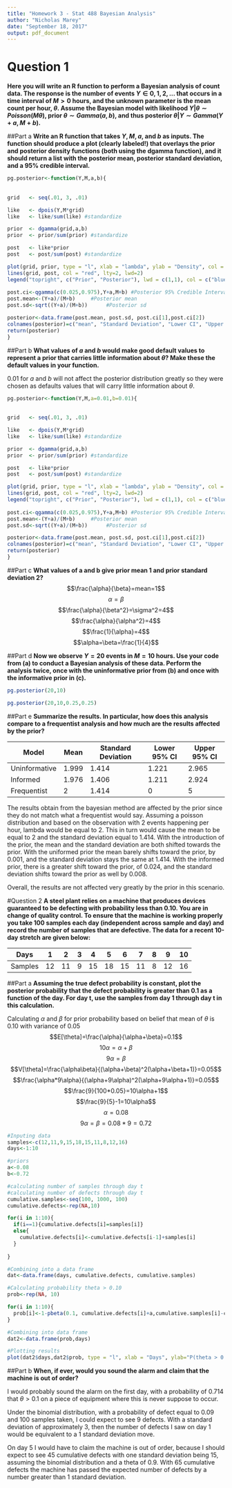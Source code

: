 ```yaml
---
title: "Homework 3 - Stat 488 Bayesian Analysis"
author: "Nicholas Marey"
date: "September 18, 2017"
output: pdf_document
---
```


# Question 1
**Here you will write an R function to perform a Bayesian analysis of count data. The response is the number of events $Y \in {0, 1, 2, . . . }$ that occurs in a time interval of $M > 0$ hours, and the unknown parameter is the mean count per hour, $\theta$. Assume the Bayesian model with likelihood $Y | \theta \sim Poisson(M\theta)$, prior $\theta \sim Gamma(a, b)$, and thus posterior $\theta |Y \sim Gamma(Y + a, M + b)$.**

##Part a
**Write an R function that takes $Y , M, a$, and $b$ as inputs. The function should produce a plot (clearly labeled!) that overlays the prior and posterior density functions (both using the dgamma  function), and it should return a list with the posterior mean, posterior standard deviation, and a 95% credible interval.**
```r
pg.posterior<-function(Y,M,a,b){
  
  
grid   <- seq(.01, 3, .01)

like   <- dpois(Y,M*grid)
like   <- like/sum(like) #standardize

prior  <- dgamma(grid,a,b)
prior  <- prior/sum(prior) #standardize

post   <- like*prior
post   <- post/sum(post) #standardize

plot(grid, prior, type = "l", xlab = "lambda", ylab = "Density", col = "blue")
lines(grid, post, col = "red", lty=2, lwd=2)
legend("topright", c("Prior", "Posterior"), lwd = c(1,1), col = c("blue","red"), lty=c(1,2))
  
post.ci<-qgamma(c(0.025,0.975),Y+a,M+b) #Posterior 95% Credible Interval
post.mean<-(Y+a)/(M+b)     #Posterior mean
post.sd<-sqrt((Y+a)/(M+b))      #Posterior sd

posterior<-data.frame(post.mean, post.sd, post.ci[1],post.ci[2])
colnames(posterior)=c("mean", "Standard Deviation", "Lower CI", "Upper CI")
return(posterior)
}
```

##Part b
**What values of $a$ and $b$ would make good default values to represent a prior that carries little information about $\theta$? Make these the default values in your function.**


0.01 for $a$ and $b$ will not affect the posterior distribution greatly so they were chosen as defaults values that will carry little information about $\theta$.  
```r
pg.posterior<-function(Y,M,a=0.01,b=0.01){
  
  
grid   <- seq(.01, 3, .01)

like   <- dpois(Y,M*grid)
like   <- like/sum(like) #standardize

prior  <- dgamma(grid,a,b)
prior  <- prior/sum(prior) #standardize

post   <- like*prior
post   <- post/sum(post) #standardize

plot(grid, prior, type = "l", xlab = "lambda", ylab = "Density", col = "blue")
lines(grid, post, col = "red", lty=2, lwd=2)
legend("topright", c("Prior", "Posterior"), lwd = c(1,1), col = c("blue","red"), lty=c(1,2))
  
post.ci<-qgamma(c(0.025,0.975),Y+a,M+b) #Posterior 95% Credible Interval
post.mean<-(Y+a)/(M+b)     #Posterior mean
post.sd<-sqrt((Y+a)/(M+b))      #Posterior sd

posterior<-data.frame(post.mean, post.sd, post.ci[1],post.ci[2])
colnames(posterior)=c("mean", "Standard Deviation", "Lower CI", "Upper CI")
return(posterior)
}
```

##Part c
**What values of a and b give prior mean 1 and prior standard deviation 2?**
$$\frac{\alpha}{\beta}=mean=1$$
$$\alpha=\beta$$
$$\frac{\alpha}{\beta^2}=\sigma^2=4$$
$$\frac{\alpha}{\alpha^2}=4$$
$$\frac{1}{\alpha}=4$$
$$\alpha=\beta=\frac{1}{4}$$


##Part d
**Now we observe $Y = 20$ events in $M = 10$ hours. Use your code from (a) to conduct a Bayesian analysis of these data. Perform the analysis twice, once with the uninformative prior from (b) and once with the informative prior in (c).**
```r
pg.posterior(20,10)

pg.posterior(20,10,0.25,0.25)
```

##Part e
**Summarize the results. In particular, how does this analysis compare to a frequentist analysis and how much are the results affected by the prior?**

| Model       | Mean | Standard Deviation | Lower 95% CI | Upper 95% CI |
|-------------|------|--------------------|--------------|--------------|
|Uninformative| 1.999| 1.414              |1.221         |2.965         |
|Informed     |1.976 | 1.406              |1.211         |2.924         |
|Frequentist  | 2    |    1.414           | 0            | 5            |

The results obtain from the bayesian method are affected by the prior since they do not match what a frequentist would say. Assuming a poisson distribution and based on the observation with 2 events happening per hour, lambda would be equal to 2. This in turn would cause the mean to be equal to 2 and the standard deviation equal to 1.414. With the introduction of the prior, the mean and the standard deviation are both shifted towards the prior. With the uniformed prior the mean barely shifts toward the prior, by 0.001, and the standard deviation stays the same at 1.414. With the informed prior, there is a greater shift toward the prior, of 0.024, and the standard deviation shifts toward the prior as well by 0.008. 

Overall, the results are not affected very greatly by the prior in this scenario. 



#Question 2
**A steel plant relies on a machine that produces devices guaranteed to be defecting with probability less than 0.10. You are in change of quality control. To ensure that the machine is working properly you take 100 samples each day (independent across sample and day) and record the number of samples that are defective. The data for a recent 10-day stretch are given below:**



|Days    |1 |2 |3 |4 |5 |6 |7 |8 |9 |10|
|--------|--|--|--|--|--|--|--|--|--|--|
|Samples |12|11|9 |15|18|15|11|8 |12|16|


##Part a
**Assuming the true defect probability is constant, plot the posterior probability that the defect probability is greater than 0.1 as a function of the day. For day t, use the samples from day 1 through day t in this calculation.**

Calculating $\alpha$ and $\beta$ for prior probability based on belief that mean of $\theta$ is 0.10 with variance of 0.05
$$E[\theta]=\frac{\alpha}{\alpha+\beta}=0.1$$
$$10\alpha=\alpha+\beta$$
$$9\alpha=\beta$$
$$V[\theta]=\frac{\alpha\beta}{(\alpha+\beta)^2(\alpha+\beta+1)}=0.05$$
$$\frac{\alpha*9\alpha}{(\alpha+9\alpha)^2(\alpha+9\alpha+1)}=0.05$$
$$\frac{9}{100*0.05}=10\alpha+1$$
$$\frac{9}{5}-1=10\alpha$$
$$\alpha=0.08$$
$$9\alpha=\beta=0.08*9=0.72$$


```r
#Inputing data
samples<-c(12,11,9,15,18,15,11,8,12,16)
days<-1:10

#priors
a<-0.08
b<-0.72

#calculating number of samples through day t
#calculating number of defects through day t
cumulative.samples<-seq(100, 1000, 100)
cumulative.defects<-rep(NA,10)

for(i in 1:10){
  if(i==1){cumulative.defects[i]=samples[i]}
  else{
    cumulative.defects[i]<-cumulative.defects[i-1]+samples[i]
  }
  
}

#Combining into a data frame
dat<-data.frame(days, cumulative.defects, cumulative.samples)

#Calculating probability theta > 0.10
prob<-rep(NA, 10)

for(i in 1:10){
  prob[i]<-1-pbeta(0.1, cumulative.defects[i]+a,cumulative.samples[i]-cumulative.defects[i]+b)
}

#Combining into data frame
dat2<-data.frame(prob,days)

#Plotting results
plot(dat2$days,dat2$prob, type = "l", xlab = "Days", ylab="P(theta > 0.10)", main="Is theta greater than 0.10?")

```


##Part b
**When, if ever, would you sound the alarm and claim that the machine is out of order?**

I would probably sound the alarm on the first day, with a probability of 0.714 that $\theta>0.1$ on a piece of equipment where this is never suppose to occur. 

Under the binomial distribution, with a probability of defect equal to 0.09 and 100 samples taken, I could expect to see 9 defects. With a standard deviation of approximately 3, then the number of defects I saw on day 1 would be equivalent to a 1 standard deviation move. 


On day 5 I would have to claim the machine is out of order, because I should expect to see 45 cumulative defects with one standard deviation being 15, assuming the binomial distribution and a theta of 0.9. With 65 cumulative defects the machine has passed the expected number of defects by a number greater than 1 standard deviation. 


